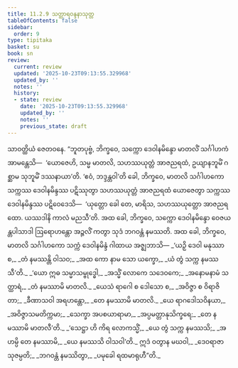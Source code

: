 ```yaml
---
title: 11.2.9 သတ္ထာရဝန္ဒနာသုတ္တ
tableOfContents: false
sidebar:
  order: 9
type: tipitaka
basket: su
book: sn
review:
  current: review
  updated: '2025-10-23T09:13:55.329968'
  updated_by: ''
  notes: ''
  history:
  - state: review
    date: '2025-10-23T09:13:55.329968'
    updated_by: ''
    notes: ''
    previous_state: draft
---
```



<ReviewStatus review={frontmatter.review} showDetails={true} />

<HypothesisAnnotation frontmatter={frontmatter} />

<DynamicBreadcrumb />

<Division number="265" book="sn" e="ch" v="18" p="319">

<Paragraph number="1664" book="sn">
သာဝတ္ထိယံ ဇေတဝနေ. “ဘူတပုဗ္ဗံ, ဘိက္ခဝေ, သက္ကော ဒေဝါနမိန္ဒော မာတလိံ သင်္ဂါဟကံ အာမန္တေသိ—  ‘ယောဇေဟိ, သမ္မ မာတလိ, သဟဿယုတ္တံ အာဇညရထံ, ဥယျာနဘူမိံ ဂစ္ဆာမ သုဘူမိံ ဒဿနာယာ’တိ. ‘ဧဝံ, ဘဒ္ဒန္တဝါ’တိ ခေါ, ဘိက္ခဝေ, မာတလိ သင်္ဂါဟကော သက္ကဿ ဒေဝါနမိန္ဒဿ ပဋိဿုတွာ သဟဿယုတ္တံ အာဇညရထံ ယောဇေတွာ သက္ကဿ ဒေဝါနမိန္ဒဿ ပဋိဝေဒေသိ—  ‘ယုတ္တော ခေါ တေ, မာရိသ, သဟဿယုတ္တော အာဇညရထော. ယဿဒါနိ ကာလံ မညသီ’တိ. အထ ခေါ, ဘိက္ခဝေ, သက္ကော ဒေဝါနမိန္ဒော ဝေဇယန္တပါသာဒါ ဩရောဟန္တော အဉ္ဇလိံ ကတွာ သုဒံ ဘဂဝန္တံ နမဿတိ. အထ ခေါ, ဘိက္ခဝေ, မာတလိ သင်္ဂါဟကော သက္ကံ ဒေဝါနမိန္ဒံ ဂါထာယ အဇ္ဈဘာသိ—
</Paragraph>

<Paragraph number="1665" type="verses" book="sn">
_‘ယဉှိ ဒေဝါ မနုဿာ စ,_  
_တံ နမဿန္တိ ဝါသဝ;_  
_အထ ကော နာမ သော ယက္ခော,_  
_ယံ တွံ သက္က နမဿသီ’တိ._  

</Paragraph>

<Paragraph number="1666" type="verses" book="sn">
_‘ယော ဣဓ သမ္မာသမ္ဗုဒ္ဓေါ,_  
_အသ္မိံ လောကေ သဒေဝကေ;_  
_အနောမနာမံ သတ္ထာရံ,_  
_တံ နမဿာမိ မာတလိ._  

</Paragraph>

<Paragraph number="1667" type="verses" book="sn">
_ယေသံ ရာဂေါ စ ဒေါသော စ,_  
_အဝိဇ္ဇာ စ ဝိရာဇိတာ;_  
_ခီဏာသဝါ အရဟန္တော,_  
_တေ နမဿာမိ မာတလိ._  

</Paragraph>

<Paragraph number="1668" type="verses" book="sn">
_ယေ ရာဂဒေါသဝိနယာ,_  
_အဝိဇ္ဇာသမတိက္ကမာ;_  
_သေက္ခာ အပစယာရာမာ,_  
_အပ္ပမတ္တာနုသိက္ခရေ;_  
_တေ နမဿာမိ မာတလီ’တိ._  

</Paragraph>

<Paragraph number="1669" type="verses" book="sn">
_‘သေဋ္ဌာ ဟိ ကိရ လောကသ္မိံ,_  
_ယေ တွံ သက္က နမဿသိ;_  
_အဟမ္ပိ တေ နမဿာမိ,_  
_ယေ နမဿသိ ဝါသဝါ’တိ._  

</Paragraph>

<Paragraph number="1670" type="verses" book="sn">
ဣဒံ ဝတွာန မဃဝါ,_  
_ဒေဝရာဇာ သုဇမ္ပတိ;_  
_ဘဂဝန္တံ နမဿိတွာ,_  
_ပမုခေါ ရထမာရုဟီ”တိ._
</Paragraph>
</Division>